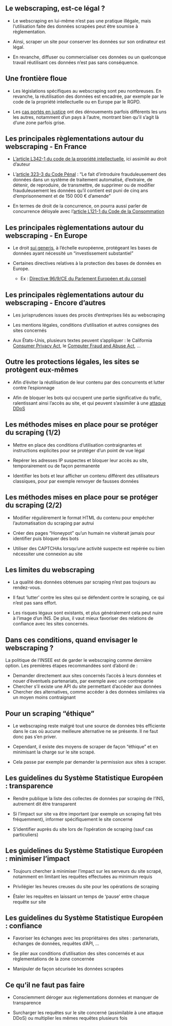 ## Le webscraping, est-ce légal ?

- Le webscraping en lui-même n'est pas une pratique illégale, mais l'utilisation faite des données scrapées peut être soumise à règlementation.

- Ainsi, scraper un site pour conserver les données sur son ordinateur est légal.

- En revanche, diffuser ou commercialiser ces données ou un quelconque travail réutilisant ces données n'est pas sans conséquence.


## Une frontière floue

- Les législations spécifiques au webscraping sont peu nombreuses. En revanche, la réutilisation des données est encadrée, par exemple par le code de la propriété intellectuelle ou en Europe par le RGPD.

- Les [cas portés en justice](https://devm.io/law-net-culture/data-scraping-cases-165385) ont des dénouements parfois différents les uns les autres, notamment d'un pays à l'autre, montrant bien qu'il s'agit là d'une zone parfois grise.


## Les principales règlementations autour du webscraping - En France

- [L'article L342-1 du code de la propriété intellectuelle](https://www.legifrance.gouv.fr/codes/article_lc/LEGIARTI000006279247), ici assimilé au droit d'auteur

- L'[article 323-3 du Code Pénal](https://www.legifrance.gouv.fr/codes/article_lc/LEGIARTI000030939448) : "Le fait d'introduire frauduleusement des données dans un système de traitement automatisé, d'extraire, de détenir, de reproduire, de transmettre, de supprimer ou de modifier frauduleusement les données qu'il contient est puni de cinq ans d'emprisonnement et de 150 000 € d'amende"

- En termes de droit de la concurrence, on pourra aussi parler de concurrence déloyale avec l'[article L121-1 du Code de la Consommation](https://www.legifrance.gouv.fr/codes/article_lc/LEGIARTI000032227301/)


## Les principales règlementations autour du webscraping - En Europe

- Le droit [sui generis](https://fr.wikipedia.org/wiki/Sui_generis), à l'échelle européenne, protégeant les bases de données ayant nécessité un "investissement substantiel"

- Certaines directives relatives à la protection des bases de données en Europe.
    - Ex : [Directive 96/9/CE du Parlement Européen et du conseil](https://eur-lex.europa.eu/LexUriServ/LexUriServ.do?uri=CELEX:31996L0009:fr:HTML)


## Les principales règlementations autour du webscraping - Encore d'autres

- Les jurisprudences issues des procès d'entreprises liés au webscraping

- Les mentions légales, conditions d'utilisation et autres consignes des sites concernés

- Aux États-Unis, plusieurs textes peuvent s'appliquer : le California [Consumer Privacy Act](https://oag.ca.gov/privacy/ccpa), le [Computer Fraud and Abuse Act](https://www.nacdl.org/Landing/ComputerFraudandAbuseAct), ...


## Outre les protections légales, les sites se protègent eux-mêmes

- Afin d'éviter la réutilisation de leur contenu par des concurrents et lutter contre l'espionnage

- Afin de bloquer les bots qui occupent une partie significative du trafic, ralentissant ainsi l'accès au site, et qui peuvent s'assimiler à une [attaque DDoS](https://fr.wikipedia.org/wiki/Attaque_par_d%C3%A9ni_de_service)


## Les méthodes mises en place pour se protéger du scraping (1/2)

- Mettre en place des conditions d'utilisation contraignantes et instructions explicites pour se protéger d'un point de vue légal

- Repérer les adresses IP suspectes et bloquer leur accès au site, temporairement ou de façon permanente

- Identifier les bots et leur afficher un contenu différent des utilisateurs classiques, pour par exemple renvoyer de fausses données


## Les méthodes mises en place pour se protéger du scraping (2/2)

- Modifier régulièrement le format HTML du contenu pour empêcher l'automatisation du scraping par autrui

- Créer des pages "Honeypot" qu'un humain ne visiterait jamais pour identifier puis bloquer des bots

- Utiliser des CAPTCHAs lorsqu'une activité suspecte est repérée ou bien nécessiter une connexion au site


## Les limites du webscraping

- La qualité des données obtenues par scraping n'est pas toujours au rendez-vous.

- Il faut 'lutter' contre les sites qui se défendent contre le scraping, ce qui n'est pas sans effort.

- Les risques légaux sont existants, et plus généralement cela peut nuire à l'image d'un INS. De plus, il vaut mieux favoriser des relations de confiance avec les sites concernés.


## Dans ces conditions, quand envisager le webscraping ?

La politique de l'INSEE est de garder le webscraping comme dernière option. Les premières étapes recommandées sont d'abord de :

- Demander directement aux sites concernés l'accès à leurs données et nouer d'éventuels partenariats, par exemple avec une contrepartie
- Chercher s'il existe une API du site permettant d'accéder aux données
- Chercher des alternatives, comme accéder à des données similaires via un moyen moins contraignant


## Pour un scraping "éthique"

- Le webscraping reste malgré tout une source de données très efficiente dans le cas où aucune meilleure alternative ne se présente. Il ne faut donc pas s'en priver.

- Cependant, il existe des moyens de scraper de façon "éthique" et en minimisant la charge sur le site scrapé.

- Cela passe par exemple par demander la permission aux sites à scraper.


## Les guidelines du Système Statistique Européen : transparence

- Rendre publique la liste des collectes de données par scraping de l'INS, autrement dit être transparent

- Si l'impact sur site va être important (par exemple un scraping fait très fréquemment), informer spécifiquement le site concerné

- S'identifier auprès du site lors de l'opération de scraping (sauf cas particuliers)


## Les guidelines du Système Statistique Européen : minimiser l'impact

- Toujours chercher à minimiser l'impact sur les serveurs du site scrapé, notamment en limitant les requêtes effectuées au minimum requis

- Privilégier les heures creuses du site pour les opérations de scraping

- Étaler les requêtes en laissant un temps de 'pause' entre chaque requête sur site


## Les guidelines du Système Statistique Européen : confiance

- Favoriser les échanges avec les propriétaires des sites : partenariats, échanges de données, requêtes d'API, ...

- Se plier aux conditions d'utilisation des sites concernés et aux règlementations de la zone concernée

- Manipuler de façon sécurisée les données scrapées


## Ce qu'il ne faut pas faire

- Consciemment déroger aux règlementations données et manquer de transparence

- Surcharger les requêtes sur le site concerné (assimilable à une attaque DDoS) ou multiplier les mêmes requêtes plusieurs fois

